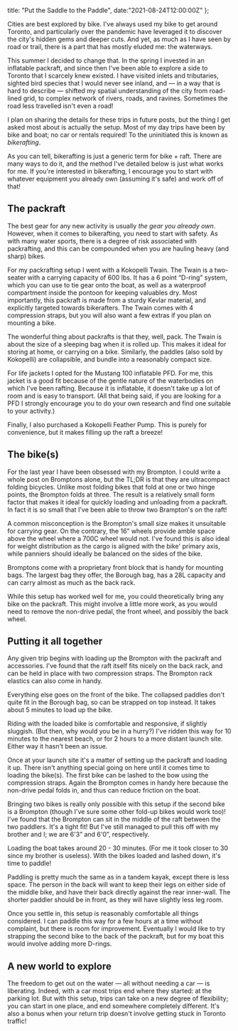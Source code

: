 
  title: "Put the Saddle to the Paddle", 
  date:"2021-08-24T12:00:00Z"
};

Cities are best explored by bike. I've always used my bike to get around
Toronto, and particularly over the pandemic have leveraged it to discover the
city's hidden gems and deeper cuts. And yet, as much as I have seen by road or
trail, there is a part that has mostly eluded me: the waterways.

This summer I decided to change that. In the spring I invested in an inflatable
packraft, and since then I've been able to explore a side to Toronto that I
scarcely knew existed. I have visited inlets and tributaries, sighted bird
species that I would never see inland, and — in a way that is hard to describe —
shifted my spatial understanding of the city from road-lined grid, to complex
network of rivers, roads, and ravines. Sometimes the road less travelled isn't
even a road!

<BlogImage src={IslandsImg} alt="Toronto islands bikerafting"
caption="Perhaps best part of rafting is getting to the Toronto islands without
the dang ferry!" />

I plan on sharing the details for these trips in future posts, but the thing I
get asked most about is actually the setup. Most of my day trips have been by
bike and boat; no car or rentals required! To the uninitiated this is known as
*bikerafting*.

As you can tell, bikerafting is just a generic term for bike + raft. There are
many ways to do it, and the method I've detailed below is just what works for
me. If you're interested in bikerafting, I encourage you to start with whatever
equipment you already own (assuming it's safe) and work off of that!

## The packraft

The best gear for any new activity is usually *the gear you already own*.
However, when it comes to bikerafting, you need to start with safety. As with
many water sports, there is a degree of risk associated with packrafting, and
this can be compounded when you are hauling heavy (and sharp) bikes.

For my packrafting setup I went with a Kokopelli Twain. The Twain is a
two-seater with a carrying capacity of 600 lbs. It has a 6 point “D-ring”
system, which you can use to tie gear onto the boat, as well as a waterproof
compartment inside the pontoon for keeping valuables dry. Most importantly, this
packraft is made from a sturdy Kevlar material, and explicitly targeted towards
bikerafters. The Twain comes with 4 compression straps, but you will also want a
few extras if you plan on mounting a bike.

<BlogImage src={KokopelliImg} alt="Kokopelli Twain" caption="The Kokopelli when
it was brand new, inflated in my parents' living room." />

The wonderful thing about packrafts is that they, well, pack. The Twain is about
the size of a sleeping bag when it is rolled up. This makes it ideal for storing
at home, or carrying on a bike. Similarly, the paddles (also sold by Kokopelli)
are collapsible, and bundle into a reasonably compact size.

For life jackets I opted for the Mustang 100 inflatable PFD. For me, this jacket
is a good fit because of the gentle nature of the waterbodies on which I've been
rafting. Because it is inflatable, it doesn't take up a lot of room and is easy
to transport. (All that being said, if you are looking for a PFD I strongly
encourage you to do your own research and find one suitable to your activity.)

Finally, I also purchased a Kokopelli Feather Pump. This is purely for
convenience, but it makes filling up the raft a breeze!

## The bike(s)

For the last year I have been obsessed with my Brompton. I could write a whole
post on Bromptons alone, but the TL;DR is that they are ultracompact folding
bicycles. Unlike most folding bikes that fold at one or two hinge points, the
Brompton folds at three. The result is a relatively small form factor that makes
it ideal for quickly loading and unloading from a packraft. In fact it is so
small that I've been able to throw two Brampton's on the raft!

A common misconception is the Brompton's small size makes it unsuitable for
carrying gear. On the contrary, the 16” wheels provide amble space above the
wheel where a 700C wheel would not. I've found this is also ideal for weight
distribution as the cargo is aligned with the bike' primary axis, while panniers
should ideally be balanced on the sides of the bike.

<BlogImage src={BromptonImg} alt="Brompton" caption="The &quot;Brommy&quot;
before I punished it through a Canadian winter." />

Bromptons come with a proprietary front block that is handy for mounting bags.
The largest bag they offer, the Borough bag, has a 28L capacity and can carry
almost as much as the back rack.

While this setup has worked well for me, you could theoretically bring any bike
on the packraft. This might involve a little more work, as you would need to
remove the non-drive pedal, the front wheel, and possibly the back wheel.

## Putting it all together

Any given trip begins with loading up the Brompton with the packraft and
accessories. I've found that the raft itself fits nicely on the back rack, and
can be held in place with two compression straps. The Brompton rack elastics can
also come in handy.

Everything else goes on the front of the bike. The collapsed paddles don't quite
fit in the Borough bag, so can be strapped on top instead. It takes about 5
minutes to load up the bike.

Riding with the loaded bike is comfortable and responsive, if slightly sluggish.
(But then, why would you be in a hurry?) I've ridden this way for 10 minutes to
the nearest beach, or for 2 hours to a more distant launch site. Either way it
hasn't been an issue.

<BlogImage src={LoadedImg} alt="Loaded Brompton" caption="The Brompton with the
packraft and gear." />

Once at your launch site it's a matter of setting up the packraft and loading it
up. There isn't anything special going on here until it comes time to loading
the bike(s). The first bike can be lashed to the bow using the compression
straps. Again the Brompton comes in handy here because the non-drive pedal folds
in, and thus can reduce friction on the boat.

Bringing two bikes is really only possible with this setup if the second bike is
a Brompton (though I've sure some other fold-up bikes would work too)! I've
found that the Brompton can sit in the middle of the raft between the two
paddlers. It's a tight fit! But I've still managed to pull this off with my
brother and I; we are 6'3” and 6'0”, respectively.

Loading the boat takes around 20 - 30 minutes. (For me it took closer to 30
since my brother is useless). With the bikes loaded and lashed down, it's time
to paddle!

<BlogImage src={HumberImg} alt="Kokopelli Brompton packraft" caption="Kokopelli
loaded with two Bromptons. Dingus for scale." />

Paddling is pretty much the same as in a tandem kayak, except there is less
space. The person in the back will want to keep their legs on either side of the
middle bike, and have their back directly against the rear inner-wall. The
shorter paddler should be in front, as they will have slightly less leg room.

Once you settle in, this setup is reasonably comfortable all things considered.
I can paddle this way for a few hours at a time without complaint, but there is
room for improvement. Eventually I would like to try strapping the second bike
to the back of the packraft, but for my boat this would involve adding more
D-rings.

## A new world to explore

The freedom to get out on the water — all without needing a car — is liberating.
Indeed, with a car most trips end where they started: at the parking lot. But
with this setup, trips can take on a new degree of flexibility; you can start in
one place, and end somewhere completely different. It's also a bonus when your
return trip doesn't involve getting stuck in Toronto traffic!
